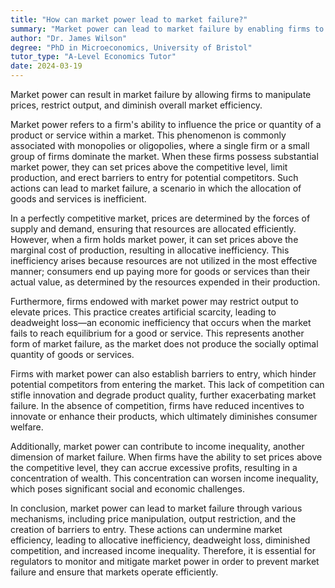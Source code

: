 ```yaml
---
title: "How can market power lead to market failure?"
summary: "Market power can lead to market failure by enabling firms to manipulate prices, limit output, and reduce overall market efficiency."
author: "Dr. James Wilson"
degree: "PhD in Microeconomics, University of Bristol"
tutor_type: "A-Level Economics Tutor"
date: 2024-03-19
---
```


Market power can result in market failure by allowing firms to manipulate prices, restrict output, and diminish overall market efficiency.

Market power refers to a firm's ability to influence the price or quantity of a product or service within a market. This phenomenon is commonly associated with monopolies or oligopolies, where a single firm or a small group of firms dominate the market. When these firms possess substantial market power, they can set prices above the competitive level, limit production, and erect barriers to entry for potential competitors. Such actions can lead to market failure, a scenario in which the allocation of goods and services is inefficient.

In a perfectly competitive market, prices are determined by the forces of supply and demand, ensuring that resources are allocated efficiently. However, when a firm holds market power, it can set prices above the marginal cost of production, resulting in allocative inefficiency. This inefficiency arises because resources are not utilized in the most effective manner; consumers end up paying more for goods or services than their actual value, as determined by the resources expended in their production.

Furthermore, firms endowed with market power may restrict output to elevate prices. This practice creates artificial scarcity, leading to deadweight loss—an economic inefficiency that occurs when the market fails to reach equilibrium for a good or service. This represents another form of market failure, as the market does not produce the socially optimal quantity of goods or services.

Firms with market power can also establish barriers to entry, which hinder potential competitors from entering the market. This lack of competition can stifle innovation and degrade product quality, further exacerbating market failure. In the absence of competition, firms have reduced incentives to innovate or enhance their products, which ultimately diminishes consumer welfare.

Additionally, market power can contribute to income inequality, another dimension of market failure. When firms have the ability to set prices above the competitive level, they can accrue excessive profits, resulting in a concentration of wealth. This concentration can worsen income inequality, which poses significant social and economic challenges.

In conclusion, market power can lead to market failure through various mechanisms, including price manipulation, output restriction, and the creation of barriers to entry. These actions can undermine market efficiency, leading to allocative inefficiency, deadweight loss, diminished competition, and increased income inequality. Therefore, it is essential for regulators to monitor and mitigate market power in order to prevent market failure and ensure that markets operate efficiently.
    